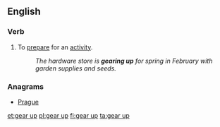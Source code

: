 ==English==

===Verb===
{{en-verb|gears up|gearing up|geared up|geared up}}

# {{context|idiomatic|lang=en}} To [[prepare]] for an [[activity]].
#: ''The hardware store is '''gearing up''' for spring in February with garden supplies and seeds.''

===Anagrams===
* [[Prague#English|Prague]]

[[et:gear up]]
[[pl:gear up]]
[[fi:gear up]]
[[ta:gear up]]
